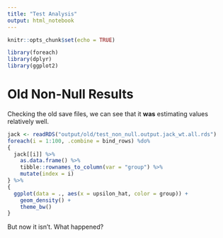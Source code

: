 ```yaml
---
title: "Test Analysis"
output: html_notebook
---
```


```r
knitr::opts_chunk$set(echo = TRUE)
```

```r
library(foreach)
library(dplyr)
library(ggplot2)
```

# Old Non-Null Results

Checking the old save files, we can see that it __was__ estimating values relatively well.

```r
jack <- readRDS("output/old/test_non_null.output.jack_wt.all.rds")
foreach(i = 1:100, .combine = bind_rows) %do% 
{
  jack[[i]] %>% 
    as.data.frame() %>% 
    tibble::rownames_to_column(var = "group") %>% 
    mutate(index = i)
} %>% 
{
  ggplot(data = ., aes(x = upsilon_hat, color = group)) +
    geom_density() +
    theme_bw()
}

```

But now it isn't. What happened?
